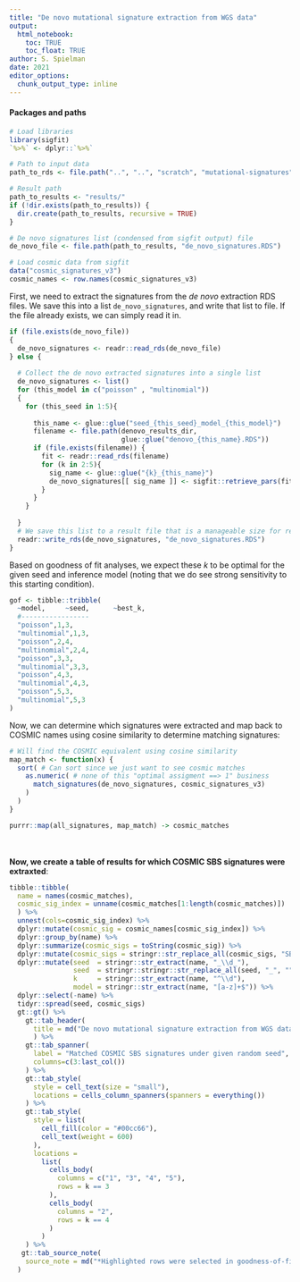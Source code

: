 ```yaml
---
title: "De novo mutational signature extraction from WGS data"
output: 
  html_notebook:
    toc: TRUE
    toc_float: TRUE
author: S. Spielman
date: 2021
editor_options: 
  chunk_output_type: inline
---
```




#### Packages and paths


```r
# Load libraries
library(sigfit)
`%>%` <- dplyr::`%>%`

# Path to input data
path_to_rds <- file.path("..", "..", "scratch", "mutational-signatures", "extraction")

# Result path
path_to_results <- "results/"
if (!dir.exists(path_to_results)) {
  dir.create(path_to_results, recursive = TRUE)
}

# De novo signatures list (condensed from sigfit output) file
de_novo_file <- file.path(path_to_results, "de_novo_signatures.RDS")

# Load cosmic data from sigfit
data("cosmic_signatures_v3")
cosmic_names <- row.names(cosmic_signatures_v3)
```

First, we need to extract the signatures from the *de novo* extraction RDS files. We save this into a list `de_novo_signatures`, and write that list to file. If the file already exists, we can simply read it in.

```r

if (file.exists(de_novo_file))
{
  de_novo_signatures <- readr::read_rds(de_novo_file)
} else {
    
  # Collect the de novo extracted signatures into a single list
  de_novo_signatures <- list()
  for (this_model in c("poisson" , "multinomial"))
  {
    for (this_seed in 1:5){
  
      this_name <- glue::glue("seed_{this_seed}_model_{this_model}")
      filename <- file.path(denovo_results_dir, 
                            glue::glue("denovo_{this_name}.RDS"))
      if (file.exists(filename)) {
        fit <- readr::read_rds(filename)
        for (k in 2:5){
          sig_name <- glue::glue("{k}_{this_name}")
          de_novo_signatures[[ sig_name ]] <- sigfit::retrieve_pars(fit[[k]], par = "signatures") 
        }
      }
    }
    
  }
  # We save this list to a result file that is a manageable size for repo.
  readr::write_rds(de_novo_signatures, "de_novo_signatures.RDS")
}
```

Based on goodness of fit analyses, we expect these *k* to be optimal for the given seed and inference model (noting that we do see strong sensitivity to this starting condition).

```r
gof <- tibble::tribble(
  ~model,     ~seed,      ~best_k,
  #-----------------
  "poisson",1,3,
  "multinomial",1,3,
  "poisson",2,4,
  "multinomial",2,4,
  "poisson",3,3,
  "multinomial",3,3,
  "poisson",4,3,
  "multinomial",4,3,  
  "poisson",5,3,
  "multinomial",5,3  
)
```


Now, we can determine which signatures were extracted and map back to COSMIC names using cosine similarity to determine matching signatures:

```r

# Will find the COSMIC equivalent using cosine similarity
map_match <- function(x) {
  sort( # Can sort since we just want to see cosmic matches
    as.numeric( # none of this "optimal assigment ==> 1" business
      match_signatures(de_novo_signatures, cosmic_signatures_v3)
    )
  )
}

purrr::map(all_signatures, map_match) -> cosmic_matches
```

<br><br>
**Now, we create a table of results for which COSMIC SBS signatures were extraxted**:
```r
tibble::tibble(
  name = names(cosmic_matches), 
  cosmic_sig_index = unname(cosmic_matches[1:length(cosmic_matches)])
  ) %>%
  unnest(cols=cosmic_sig_index) %>%
  dplyr::mutate(cosmic_sig = cosmic_names[cosmic_sig_index]) %>% 
  dplyr::group_by(name) %>%
  dplyr::summarize(cosmic_sigs = toString(cosmic_sig)) %>%
  dplyr::mutate(cosmic_sigs = stringr::str_replace_all(cosmic_sigs, "SBS", "")) %>%
  dplyr::mutate(seed  = stringr::str_extract(name, "_\\d_"),
                seed  = stringr::stringr::str_replace_all(seed, "_", ""),
                k     = stringr::str_extract(name, "^\\d"), 
                model = stringr::str_extract(name, "[a-z]+$")) %>%
  dplyr::select(-name) %>%
  tidyr::spread(seed, cosmic_sigs)
  gt::gt() %>%
    gt::tab_header(
      title = md("De novo mutational signature extraction from WGS data using `sigfit`")
      ) %>%
    gt::tab_spanner(
      label = "Matched COSMIC SBS signatures under given random seed",
      columns=c(3:last_col())
    ) %>%
    gt::tab_style(
      style = cell_text(size = "small"),
      locations = cells_column_spanners(spanners = everything())
    ) %>%
    gt::tab_style(
      style = list(
        cell_fill(color = "#00cc66"),
        cell_text(weight = 600)
      ),
      locations = 
        list(
          cells_body(
            columns = c("1", "3", "4", "5"),
            rows = k == 3
          ), 
          cells_body(
            columns = "2",
            rows = k == 4
          )
        )
    ) %>%
   gt::tab_source_note(
    source_note = md("*Highlighted rows were selected in goodness-of-fit among* k in [2:5] *cosine similarity for the given random seed, using 3000 iterations.*")
  ) 
```




